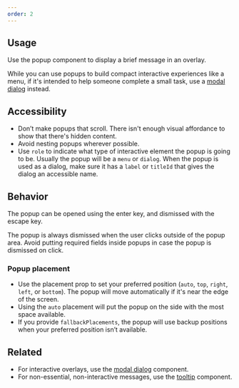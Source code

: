 ```yaml
---
order: 2
---
```


## Usage

Use the popup component to display a brief message in an overlay.

While you can use popups to build compact interactive experiences like a menu, if it's intended to
help someone complete a small task, use a [modal dialog](/components/modal-dialog) instead.

## Accessibility

- Don’t make popups that scroll. There isn't enough visual affordance to show that there's hidden
  content.
- Avoid nesting popups wherever possible.
- Use `role` to indicate what type of interactive element the popup is going to be. Usually the
  popup will be a `menu` or `dialog`. When the popup is used as a dialog, make sure it has a `label`
  or `titleId` that gives the dialog an accessible name.

## Behavior

The popup can be opened using the enter key, and dismissed with the escape key.

The popup is always dismissed when the user clicks outside of the popup area. Avoid putting required
fields inside popups in case the popup is dismissed on click.

### Popup placement

- Use the placement prop to set your preferred position (`auto`, `top`, `right`, `left`, or
  `bottom`). The popup will move automatically if it's near the edge of the screen.
- Using the `auto` placement will put the popup on the side with the most space available.
- If you provide `fallbackPlacements`, the popup will use backup positions when your preferred
  position isn’t available.

## Related

- For interactive overlays, use the [modal dialog](/components/modal-dialog) component.
- For non-essential, non-interactive messages, use the [tooltip](/components/tooltip/) component.
